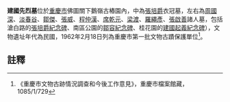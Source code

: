 {{msg:重慶市文物保護單位
|名稱 = 建國先烈墓（包括滄白路的[[張培爵紀念碑|張培爵紀念碑]]、南區公園的[[鄒容紀念碑|鄒容紀念碑]]、桂花園的[[建國起義紀念碑|建國起義紀念碑]]）
|編號 = ？
|圖片 = 
|級別 = 1
|分類 = 
|時代 = 民國
|地点 = 佛圖關下鵝嶺古樁園內
|坐標 = 
|登錄 = 1962年2月18日
}}
'''建國先烈墓'''位於[[重慶市|重慶市]]佛圖關下鵝嶺古樁園內，中為[[張培爵|張培爵]]衣冠墓，左右為[[周國深|周國深]]、[[淡春谷|淡春谷]]、[[鄒傑|鄒傑]]、[[張威|張威]]、[[程仲漢|程仲漢]]、[[席乾元|席乾元]]、[[梁渡|梁渡]]、[[羅繩彥|羅繩彥]]、[[張啟善|張啟善]]諸人墓，包括滄白路的[[張培爵紀念碑|張培爵紀念碑]]、南區公園的[[鄒容紀念碑|鄒容紀念碑]]、桂花園的[[建國起義紀念碑|建國起義紀念碑]]），文物遺址年代為民國，1962年2月18日列為重慶市第一批文物古蹟保護單位<ref>《重慶市文物古跡情況調查和今後工作意見》，重慶市檔案館藏，1085/1/729</ref>。
== 註釋 ==
{{reflist}}
{{文物保護單位小作品}}
